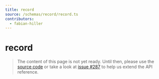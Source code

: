 ```yaml
---
title: record
source: /schemas/record/record.ts
contributors:
  - fabian-hiller
---
```


# record

> The content of this page is not yet ready. Until then, please use the [source code](https://github.com/fabian-hiller/valibot/blob/main/library/src/schemas/record/record.ts) or take a look at [issue #287](https://github.com/fabian-hiller/valibot/issues/287) to help us extend the API reference.
